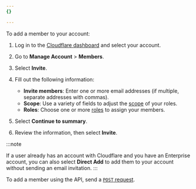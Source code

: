 ```yaml
---
{}

---
```



<Tabs> <TabItem label="dashboard">

To add a member to your account:

1. Log in to the [Cloudflare dashboard](https://dash.cloudflare.com/login) and select your account.

2. Go to **Manage Account** > **Members**.

3. Select **Invite**.

4. Fill out the following information:

   * **Invite members**: Enter one or more email addresses (if multiple, separate addresses with commas).
   * **Scope**: Use a variety of fields to adjust the [scope](/fundamentals/setup/manage-members/roles/) of your roles.
   * **Roles**: Choose one or more [roles](/fundamentals/setup/manage-members/roles/) to assign your members.

5. Select **Continue to summary**.

6. Review the information, then select **Invite**.

:::note

If a user already has an account with Cloudflare and you have an Enterprise account, you can also select **Direct Add** to add them to your account without sending an email invitation. 
:::

</TabItem> <TabItem label="api">

To add a member using the API, send a [`POST` request](/api/operations/account-members-add-member).

</TabItem> </Tabs>
